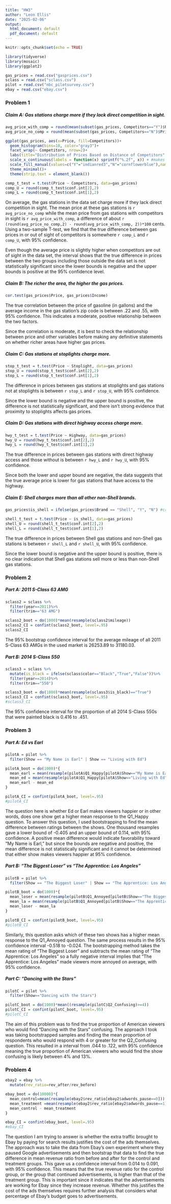 ---
title: "HW3"
author: "Leon Ellis"
date: "2025-02-06"
output: 
  html_document: default
  pdf_document: default
---

```{r setup, include=FALSE}
knitr::opts_chunk$set(echo = TRUE)
```


```{r, echo=FALSE, message=FALSE, warning=FALSE}
library(tidyverse)
library(mosaic)
library(ggplot2)

gas_prices = read.csv("gasprices.csv")
sclass = read.csv("sclass.csv")
pilot = read.csv("nbc_pilotsurvey.csv")
ebay = read.csv("ebay.csv")
```

### **Problem 1**

##### **Claim A: Gas stations charge more if they lack direct competition in sight.** 

```{r, echo=FALSE}
avg_price_with_comp = round(mean(subset(gas_prices, Competitors=="Y")$Price),4)
avg_price_no_comp = round(mean(subset(gas_prices, Competitors=="N")$Price),4)

ggplot(gas_prices, aes(x=Price, fill=Competitors))+
  geom_histogram(bins=10, color="gray3")+
  facet_wrap(~ Competitors, nrow=2)+
  labs(title="Distribution of Prices Based on Distance of Competitors",x="Average Price",y="Frequency")+
  scale_x_continuous(labels = function(x) sprintf("%.2f", x)) + #makes the scale x have two decimals
  scale_fill_manual(values=c("Y"="indianred3","N"="cornflowerblue"),name="Distance of Competitors",labels=c("Not in Sight","In Sight"))+
  theme_minimal()+
  theme(strip.text = element_blank())

comp_t_test = t.test(Price ~ Competitors, data=gas_prices)
comp_U = round(comp_t_test$conf.int[2],2)
comp_L = round(comp_t_test$conf.int[1],2)
```

On average, the gas stations in the data set charge more if they lack direct competition in sight. The mean price at these gas stations is `r avg_price_no_comp` while the mean price from gas stations with competitors in sight is `r avg_price_with_comp`, a difference of about `r (round(avg_price_no_comp,2) - round(avg_price_with_comp, 2))*100` cents. Using a two-sample T-test, we find that the true difference between gas prices in or out of sight of competitors is somewhere `r comp_L` and `r comp_U`, with 95% confidence.

Even though the average price is slightly higher when competitors are out of sight in the data set, the interval shows that the true difference in prices between the two groups including those outside the data set is not statistically significant since the lower bounds is negative and the upper bounds is positive at the 95% confidence level.


##### **Claim B: The richer the area, the higher the gas prices.**

```{r, echo=FALSE, message=FALSE, include=FALSE}
cor.test(gas_prices$Price, gas_prices$Income)
```

The true correlation between the price of gasoline (in gallons) and the average income in the gas station's zip code is between .22 and .55, with 95% confidence. This indicates a moderate, positive relationship between the two factors. 

Since the correlation is moderate, it is best to check the relationship between price and other variables before making any definitive statements on whether richer areas have higher gas prices.


##### **Claim C: Gas stations at stoplights charge more.**

```{r, echo=FALSE}
stop_t_test = t.test(Price ~ Stoplight, data=gas_prices)
stop_U = round(stop_t_test$conf.int[2],2)
stop_L = round(stop_t_test$conf.int[1],2)
```

The difference in prices between gas stations at stoplights and gas stations not at stoplights is between `r stop_L` and `r stop_U`, with 95% confidence. 

Since the lower bound is negative and the upper bound is positive, the difference is not statistically significant, and there isn't strong evidence that proximity to stoplights affects gas prices.


##### **Claim D: Gas stations with direct highway access charge more.**

```{r, echo=FALSE}
hwy_t_test = t.test(Price ~ Highway, data=gas_prices)
hwy_U = round(hwy_t_test$conf.int[2],2)
hwy_L = round(hwy_t_test$conf.int[1],2)
```

The true difference in prices between gas stations with direct highway access and those without is between `r hwy_L` and `r hwy_U`, with 95% confidence.

Since both the lower and upper bound are negative, the data suggests that the true average price is lower for gas stations that have access to the highway.


##### **Claim E: Shell charges more than all other non-Shell brands.**

```{r, echo=FALSE}
gas_prices$is_shell = ifelse(gas_prices$Brand == "Shell", "Y", "N") #creating a new variable

shell_t_test = t.test(Price ~ is_shell, data=gas_prices)
shell_U = round(shell_t_test$conf.int[2],2)
shell_L = round(shell_t_test$conf.int[1],2)
```

The true difference in prices between Shell gas stations and non-Shell gas stations is between `r shell_L` and `r shell_U`, with 95% confidence. 

Since the lower bound is negative and the upper bound is positive, there is no clear indication that Shell gas stations sell more or less than non-Shell gas stations. 


### **Problem 2**

##### **Part A: 2011 S-Class 63 AMG**
```{r, echo=FALSE, include=FALSE}
sclass2 = sclass %>%
  filter(year==2011)%>%
  filter(trim=="63 AMG")

sclass2_boot = do(1000)*mean(resample(sclass2$mileage))
sclass2_CI = confint(sclass2_boot, level=.95)
sclass2_CI
```

The 95% bootstrap confidence interval for the average mileage of all 2011 S-Class 63 AMGs in the used market is 26253.89 to 31180.03.


##### **Part B: 2014 S-Class 550**
```{r, echo=FALSE}
sclass3 = sclass %>%
  mutate(is_black = ifelse(sclass$color=="Black","True","False"))%>%
  filter(year==2014)%>%
  filter(trim=="550")

sclass3_boot = do(1000)*mean(resample(sclass3$is_black)=="True")
sclass3_CI = confint(sclass3_boot, level=.95)
#sclass3_CI
```
The 95% confidence interval for the proportion of all 2014 S-Class 550s that were painted black is 0.416 to .451.


### **Problem 3**

##### **Part A: Ed vs Earl**
```{r, echo=FALSE}
pilotA = pilot %>%
  filter(Show == "My Name is Earl" | Show == "Living with Ed")

pilotA_boot = do(1000)*{
  mean_earl = mean(resample(pilotA$Q1_Happy[pilotA$Show=="My Name is Earl"]))
  mean_ed = mean(resample(pilotA$Q1_Happy[pilotA$Show=="Living with Ed"]))
  mean_earl - mean_ed
}

pilotA_CI = confint(pilotA_boot, level=.95)
#pilotA_CI
```

The question here is whether Ed or Earl makes viewers happier or in other words, does one show get a higher mean response to the Q1_Happy question. To answer this question, I used bootstrapping to find the mean difference between ratings between the shows. One thousand resamples gave a lower bound of -0.405 and an upper bound of 0.114, with 95% confidence. A positive mean difference would indicate favorability toward "My Name is Earl," but since the bounds are negative and positive, the mean difference is not statistically significant and it cannot be determined that either show makes viewers happier at 95% confidence.


##### **Part B: "The Biggest Loser" vs "The Apprentice: Los Angeles"**
```{r, echo=FALSE}
pilotB = pilot %>%
  filter(Show == "The Biggest Loser" | Show == "The Apprentice: Los Angeles")

pilotB_boot = do(1000)*{
  mean_loser = mean(resample(pilotB$Q1_Annoyed[pilotB$Show=="The Biggest Loser"]))
  mean_la = mean(resample(pilotB$Q1_Annoyed[pilotB$Show=="The Apprentice: Los Angeles"]))
  mean_loser - mean_la
}

pilotB_CI = confint(pilotB_boot, level=.95)
#pilotB_CI
```


Similarly, this question asks which of these two shows has a higher mean response to the Q1_Annoyed question. The same process results in the 95% confidence interval -0.518 to -0.024. The bootstrapping method takes the mean rating of "The Biggest Loser" and subtracts the mean rating of "The Apprentice: Los Angeles" so a fully negative interval implies that "The Apprentice: Los Angeles" made viewers more annoyed on average, with 95% confidence. 


##### **Part C: "Dancing with the Stars"**

```{r, echo=FALSE}
pilotC = pilot %>%
  filter(Show=="Dancing with the Stars")

pilotC_boot = do(1000)*mean((resample(pilotC$Q2_Confusing)>=4))
pilotC_CI = confint(pilotC_boot, level=.95)
#pilotC_CI
```

The aim of this problem was to find the true proportion of American viewers who would find "Dancing with the Stars" confusing. The approach I took was taking bootstrapped samples and finding the mean proportion of respondents who would respond with 4 or greater for the Q2_Confusing question. This resulted in a interval from .044 to .122, with 95% confidence meaning the true proportion of American viewers who would find the show confusing is likely between 4% and 13%.


### **Problem 4**
```{r, echo=FALSE}
ebay2 = ebay %>%
  mutate(rev_ratio=rev_after/rev_before)

ebay_boot = do(10000)*{
  mean_control=mean(resample(ebay2$rev_ratio[ebay2$adwords_pause==0]))
  mean_treatment =mean(resample(ebay2$rev_ratio[ebay2$adwords_pause==1]))
  mean_control - mean_treatment
}

ebay_CI = confint(ebay_boot, level=.95)
#ebay_CI
```

The question I am trying to answer is whether the extra traffic brought to Ebay by paying for search results justifies the cost of the ads themselves. The approach was to take the data from Ebay's own experiment where they paused Google advertisements and then bootstrap that data to find the true difference in mean revenue ratio from before and after for the control and treatment groups. This gave us a confidence interval from 0.014 to 0.091, with 95% confidence. This means that the true revenue ratio for the control group, or the group that continued advertisements, is higher than that of the treatment group. This is important since it indicates that the advertisements are working for Ebay since they increase revenue. Whether this justifies the cost of the ads themselves requires further analysis that considers what percentage of Ebay's budget goes to advertisements.